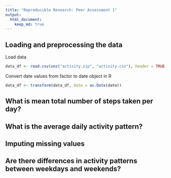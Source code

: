```yaml
---
title: "Reproducible Research: Peer Assessment 1"
output: 
  html_document:
    keep_md: true
---
```


## Loading and preprocessing the data
Load data
```r
data_df <- read.csv(unz("activity.zip", "activity.csv"), header = TRUE)
```

Convert date values from factor to date object in R
```r
data_df <- transform(data_df, date = as.Date(date))
```

## What is mean total number of steps taken per day?



## What is the average daily activity pattern?



## Imputing missing values



## Are there differences in activity patterns between weekdays and weekends?
